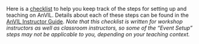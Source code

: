 Here is a [checklist](https://docs.google.com/document/d/1-HqQqH_qlkHwRua8-b92MyKQcEmcl0Nk37rSYqP49aw/edit) to help you keep track of the steps for setting up and teaching on AnVIL. Details about each of these steps can be found in the [AnVIL Instructor Guide](https://jhudatascience.org/AnVIL_Book_Instructor_Guide).  *Note that this checklist is written for workshop instructors as well as classroom instructors, so some of the "Event Setup" steps may not be applicable to you, depending on your teaching context.*
